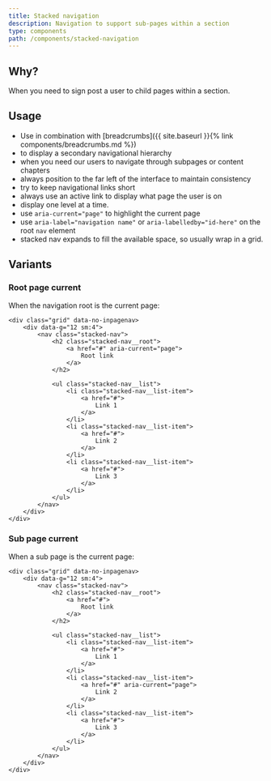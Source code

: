 ```yaml
---
title: Stacked navigation
description: Navigation to support sub-pages within a section
type: components
path: /components/stacked-navigation
---
```


## Why?

When you need to sign post a user to child pages within a section.

## Usage

- Use in combination with [breadcrumbs]({{ site.baseurl }}{% link components/breadcrumbs.md %})
- to display a secondary navigational hierarchy
- when you need our users to navigate through subpages or content chapters
- always position to the far left of the interface to maintain consistency
- try to keep navigational links short
- always use an active link to display what page the user is on
- display one level at a time.
- use `aria-current="page"` to highlight the current page
- use `aria-label="navigation name"` or `aria-labelledby="id-here"` on the root `nav` element
- stacked nav expands to fill the available space, so usually wrap in a grid.

## Variants

### Root page current

When the navigation root is the current page:

```
<div class="grid" data-no-inpagenav>
    <div data-g="12 sm:4">
        <nav class="stacked-nav">
            <h2 class="stacked-nav__root">
                <a href="#" aria-current="page">
                    Root link
                </a>
            </h2>

            <ul class="stacked-nav__list">
                <li class="stacked-nav__list-item">
                    <a href="#">
                        Link 1
                    </a>
                </li>
                <li class="stacked-nav__list-item">
                    <a href="#">
                        Link 2
                    </a>
                </li>
                <li class="stacked-nav__list-item">
                    <a href="#">
                        Link 3
                    </a>
                </li>
            </ul>
        </nav>
    </div>
</div>
```

### Sub page current

When a sub page is the current page:

```
<div class="grid" data-no-inpagenav>
    <div data-g="12 sm:4">
        <nav class="stacked-nav">
            <h2 class="stacked-nav__root">
                <a href="#">
                    Root link
                </a>
            </h2>

            <ul class="stacked-nav__list">
                <li class="stacked-nav__list-item">
                    <a href="#">
                        Link 1
                    </a>
                </li>
                <li class="stacked-nav__list-item">
                    <a href="#" aria-current="page">
                        Link 2
                    </a>
                </li>
                <li class="stacked-nav__list-item">
                    <a href="#">
                        Link 3
                    </a>
                </li>
            </ul>
        </nav>
    </div>
</div>
```
